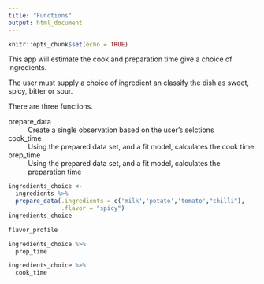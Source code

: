 ```yaml
---
title: "Functions"
output: html_document
---
```


```r
knitr::opts_chunk$set(echo = TRUE)
```

This app will estimate the cook and preparation time give a choice of ingredients.

The user must supply a choice of ingredient an classify the dish as 
sweet, spicy, bitter or sour.

There are three functions.

prepare_data
:  Create a single observation based on the user's selctions

cook_time
:  Using the prepared data set, and a fit model, calculates the cook time.

prep_time
:  Using the prepared data set, and a fit model, calculates the preparation time

```r


ingredients_choice <- 
  ingredients %>% 
  prepare_data(.ingredients = c('milk','potato','tomato',"chilli"),
               .flavor = "spicy")
ingredients_choice

flavor_profile
```

```r


ingredients_choice %>% 
  prep_time
```

```r

ingredients_choice %>% 
  cook_time
```


